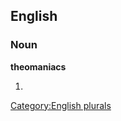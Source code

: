 
==English==

===Noun===
'''theomaniacs'''

# {{plural of|[[theomaniac]]}}

[[Category:English plurals]]